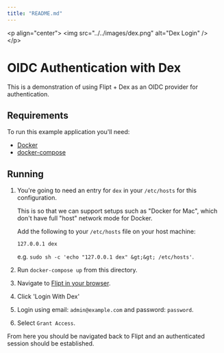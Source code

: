 ```yaml
---
title: "README.md"
---
```


&lt;p align="center"&gt;
    &lt;img src="../../images/dex.png" alt="Dex Login" /&gt;
&lt;/p&gt;

# OIDC Authentication with Dex

This is a demonstration of using Flipt + Dex as an OIDC provider for authentication.

## Requirements

To run this example application you'll need:

* [Docker](https://docs.docker.com/install/)
* [docker-compose](https://docs.docker.com/compose/install/)

## Running

1. You're going to need an entry for `dex` in your `/etc/hosts` for this configuration.

    This is so that we can support setups such as "Docker for Mac", which don't have full "host" network mode for Docker.

    Add the following to your `/etc/hosts` file on your host machine:

    ```text
    127.0.0.1 dex
    ```

    e.g. `sudo sh -c 'echo "127.0.0.1 dex" &gt;&gt; /etc/hosts'`.

1. Run `docker-compose up` from this directory.
1. Navigate to [Flipt in your browser](http://localhost:8080).
1. Click 'Login With Dex'
1. Login using email: `admin@example.com` and password: `password`.
1. Select `Grant Access`.

From here you should be navigated back to Flipt and an authenticated session should be established.
